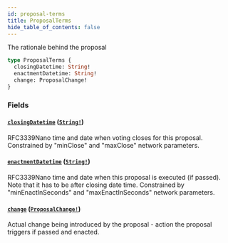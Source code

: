```yaml
---
id: proposal-terms
title: ProposalTerms
hide_table_of_contents: false
---
```



The rationale behind the proposal

```graphql
type ProposalTerms {
  closingDatetime: String!
  enactmentDatetime: String!
  change: ProposalChange!
}
```


### Fields

#### [`closingDatetime`](#) ([`String!`](/mainnet/api/graphql/scalars/string))

RFC3339Nano time and date when voting closes for this proposal.
Constrained by "minClose" and "maxClose" network parameters.


#### [`enactmentDatetime`](#) ([`String!`](/mainnet/api/graphql/scalars/string))

RFC3339Nano time and date when this proposal is executed (if passed). Note that it has to be after closing date time.
Constrained by "minEnactInSeconds" and "maxEnactInSeconds" network parameters.


#### [`change`](#) ([`ProposalChange!`](/mainnet/api/graphql/unions/proposal-change))

Actual change being introduced by the proposal - action the proposal triggers if passed and enacted.




